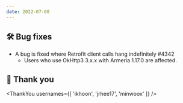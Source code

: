 ```yaml
---
date: 2022-07-08
---
```


## 🛠️ Bug fixes

- A bug is fixed where Retrofit client calls hang indefinitely #4342
  - Users who use OkHttp3 3.x.x with Armeria 1.17.0 are affected.

## 🙇 Thank you

<ThankYou usernames={[
  'ikhoon',
  'jrhee17',
  'minwoox'
]} />
